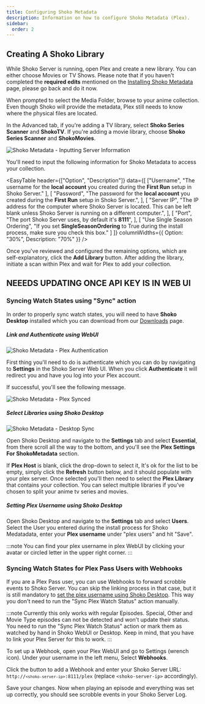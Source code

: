 ```yaml
---
title: Configuring Shoko Metadata
description: Information on how to configure Shoko Metadata (Plex).
sidebar:
  order: 2
---
```



## Creating A Shoko Library

While Shoko Server is running, open Plex and create a new library. You can either choose Movies or TV Shows.
Please note that if you haven't completed the **required edits** mentioned on the
[Installing Shoko Metadata](../installing-shoko-metadata/) page, please go back and do it now.

When prompted to select the Media Folder, browse to your anime collection. Even though Shoko will provide the
metadata, Plex still needs to know where the physical files are located.

In the Advanced tab, if you're adding a TV library, select **Shoko Series Scanner** and **ShokoTV**. If you're adding a
movie library, choose **Shoko Series Scanner** and **ShokoMovies**.

![Shoko Metadata - Inputting Server Information](../../../assets/img/shoko-metadata/shoko-metadata-inputing-server-info.jpg)

You'll need to input the following information for Shoko Metadata to access your collection.

<EasyTable
    header={["Option", "Description"]}
    data={[
      ["Username",
       "The username for the **local account** you created during the **First Run** setup in Shoko Server."
      ],
      [
        "Password",
        "The password for the **local account** you created during the **First Run** setup in Shoko Server.",
      ],
      [
        "Server IP",
        "The IP address for the computer where Shoko Server is located. This can be left blank unless Shoko Server is running on a different computer.",
      ],
      [
        "Port",
        "The port Shoko Server uses, by default it's **8111**",
      ],
      [
        "Use Single Season Ordering",
        "If you set **SingleSeasonOrdering** to True during the install process, make sure you check this box."
      ]
    ]}
    columnWidths={{ Option: "30%", Description: "70%" }}
/>

Once you've reviewed and configured the remaining options, which are self-explanatory, click the **Add Library** button.
After adding the library, initiate a scan within Plex and wait for Plex to add your collection.

## NEEEDS UPDATING ONCE API KEY IS IN WEB UI

### Syncing Watch States using "Sync" action

In order to properly sync watch states, you will need to have **Shoko Desktop** installed which you can download from our [Downloads](https://shokoanime.com/downloads) page.

##### Link and Authenticate using WebUI

![Shoko Metadata - Plex Authentication](../../../assets/img/shoko-metadata/Shoko-Metadata-Plex-Auth.jpg)

First thing you'll need to do is authenticate which you can do by navigating to **Settings** in the Shoko Server Web UI. When you click **Authenticate** it will redirect you and have you log into your Plex account.

If successful, you'll see the following message.

![Shoko Metadata - Plex Synced](../../../assets/img/shoko-metadata/Shoko-Metadata-Plex-Synced.jpg)

##### Select Libraries using Shoko Desktop

![Shoko Metadata - Desktop Sync](../../../assets/img/shoko-metadata/Shoko-Metadata-Desktop-Sync.jpg)

Open Shoko Desktop and navigate to the **Settings** tab and select **Essential**, from there scroll all the way to the bottom, and you'll see the **Plex Settings For ShokoMetadata** section.

If **Plex Host** is blank, click the drop-down to select it, It's ok for the list to be empty, simply click the **Refresh** button below, and it should populate with your plex server. Once selected you'll then need to select the **Plex Library** that contains your collection. You can select multiple libraries if you've chosen to split your anime tv series and movies.

##### Setting Plex Username using Shoko Desktop

Open Shoko Desktop and navigate to the **Settings** tab and select **Users**. Select the User you entered during the install process for Shoko Medatadata, enter your **Plex username** under "plex users" and hit "Save".

:::note
You can find your plex username in plex WebUI by clicking your avatar or circled letter in the upper right corner.
:::

### Syncing Watch States for Plex Pass Users with Webhooks

If you are a Plex Pass user, you can use Webhooks to forward scrobble events to Shoko Server. You can skip the linking process in that case,
but it is still mandatory to [set the plex username using Shoko Desktop](#setting-plex-username-using-shoko-desktop). This way you don't need to run the "Sync Plex Watch Status" action manually.

:::note
Currently this only works with regular Episodes. Special, Other and Movie Type episodes can not be detected and won't update their status.
You need to run the "Sync Plex Watch Status" action or mark them as watched by hand in Shoko WebUI or Desktop.
Keep in mind, that you have to link your Plex Server for this to work.
:::

To set up a Webhook, open your Plex WebUI and go to Settings (wrench icon). Under your username in the left menu, Select **Webhooks**.

Click the button to add a Webhook and enter your Shoko Server URL: <code>http://`<shoko-server-ip>`:8111/plex</code> (replace `<shoko-server-ip>` accordingly).

Save your changes. Now when playing an episode and everything was set up correctly, you should see scrobble events in your Shoko Server Log.
